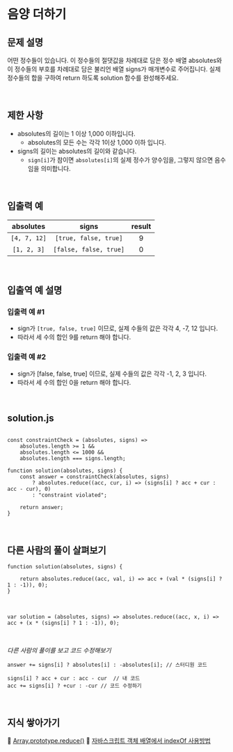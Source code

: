 # 음양 더하기

## 문제 설명

어떤 정수들이 있습니다. 이 정수들의 절댓값을 차례대로 담은 정수 배열 absolutes와 이 정수들의 부호를 차례대로 담은 불리언 배열 signs가 매개변수로 주어집니다. 실제 정수들의 합을 구하여 return 하도록 solution 함수를 완성해주세요.

<br />

## 제한 사항

- absolutes의 길이는 1 이상 1,000 이하입니다.
  - absolutes의 모든 수는 각각 1이상 1,000 이하 입니다.
- signs의 길이는 absolutes의 길이와 같습니다.
  - `sign[i]`가 참이면 `absolutes[i]`의 실제 정수가 양수임을, 그렇지 않으면 음수임을 의미합니다.

<br />

## 입출력 예

|  absolutes   |         signs          | result |
| :----------: | :--------------------: | :----: |
| `[4, 7, 12]` | `[true, false, true]`  |   9    |
| `[1, 2, 3]`  | `[false, false, true]` |   0    |

<br />

## 입출역 예 설명

### 입출력 예 #1

- sign가 `[true, false, true]` 이므로, 실제 수들의 값은 각각 4, -7, 12 입니다.
- 따라서 세 수의 합인 9를 return 해야 합니다.

### 입출력 예 #2

- sign가 [false, false, true] 이므로, 실제 수들의 값은 각각 -1, 2, 3 입니다.
- 따라서 세 수의 합인 0을 return 해야 합니다.

<br />

## solution.js

```JS

const constraintCheck = (absolutes, signs) =>
    absolutes.length >= 1 &&
    absolutes.length <= 1000 &&
    absolutes.length === signs.length;

function solution(absolutes, signs) {
    const answer = constraintCheck(absolutes, signs)
        ? absolutes.reduce((acc, cur, i) => (signs[i] ? acc + cur : acc - cur), 0)
        : "constraint violated";

    return answer;
}

```

<br />

## 다른 사람의 풀이 살펴보기

```JS
function solution(absolutes, signs) {

    return absolutes.reduce((acc, val, i) => acc + (val * (signs[i] ? 1 : -1)), 0);
}
```

<br />

```JS
var solution = (absolutes, signs) => absolutes.reduce((acc, x, i) => acc + (x * (signs[i] ? 1 : -1)), 0);
```

<br />

_다른 사람의 풀이를 보고 코드 수정해보기_

```JS
answer += signs[i] ? absolutes[i] : -absolutes[i]; // 스터디원 코드

signs[i] ? acc + cur : acc - cur  // 내 코드
acc += signs[i] ? +cur : -cur // 코드 수정하기
```

<br />

## 지식 쌓아가기

🔗 [Array.prototype.reduce()](https://developer.mozilla.org/ko/docs/Web/JavaScript/Reference/Global_Objects/Array/Reduce)
🔗 [자바스크립트 객체 배열에서 indexOf 사용방법](https://yeolco.tistory.com/157)

<br />
